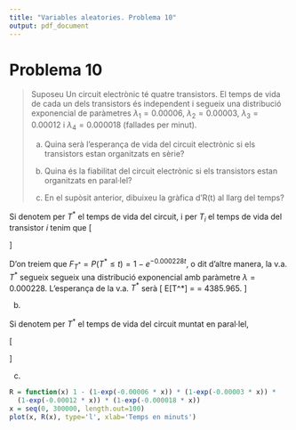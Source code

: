 ```yaml
---
title: "Variables aleatories. Problema 10"
output: pdf_document
---
```


# Problema 10

> Suposeu Un circuit electrònic té quatre transistors. El temps de vida de cada un dels transistors és independent i segueix una distribució exponencial de paràmetres $\lambda_1 = 0.00006$, $\lambda_2 = 0.00003$, $\lambda_3=0.00012$ i $\lambda_4 = 0.000018$ (fallades per minut).
>
> a. Quina serà l’esperança de vida del circuit electrònic si els transistors estan organitzats en sèrie?
>
> b. Quina és la fiabilitat del circuit electrònic si els transistors estan organitzats en paral·lel?
>
> c. En el supòsit anterior, dibuixeu la gràfica d’R(t) al llarg del temps?
>

Si denotem per $T^*$ el temps de vida del circuit, i per $T_i$ el temps de vida del transistor $i$ tenim que
\[
\begin{array}{rcl}
P(T^* > t) &=& P(\{T_1 > t\} \cap \{T_2 > t\} \cap \{T_3 > t\} \cap \{T_4 > t\}) \\
&=& P(T_1 > t) P(T_2 > t) P (T_3 > t) P(T_4 > t) \\
&=& [1-P(T_1 \leq t)][1-P(T_2 \leq t)][1-P(T_3 \leq t)][1-P(T_4 \leq t)]\\
&=& [1-F_{Exp(\lambda_1)}(t)][1-F_{Exp(\lambda_2)}(t)][1-F_{Exp(\lambda_3)}(t)][1-F_{Exp(\lambda_4)}(t)] \\
&=& e^{-0.00006 t} e^{-0.00003 t} e^{-0.00012 t} e^{-0.000018 t} \\
&=& e^{-(0.00006+0.00003+0.00012+0.000018) t} = e^{-0.000228 t}
\end{array}
\]

D'on treiem que $F_{T^*} = P(T^* \leq t) = 1 - e^{-0.000228 t}$, o dit d'altre manera, la  v.a. $T^*$ segueix segueix una distribució exponencial amb paràmetre $\lambda = 0.000228$. L'esperança de la v.a. $T^{*}$ serà 
\[
E[T^*] = \frac{1}{0.000228} = 4385.965.
\]


b.

Si denotem per $T^*$ el temps de vida del circuit muntat en paral·lel,

\[
\begin{array}{rcl}
P(T^* > t) &=& 1 - P(T^* \leq t) \\
&=& 1 - P(\{T_1 \leq t\} \cap \{T_2 \leq t\} \cap \{T_3 \leq t\} \cap \{T_4 \leq t\}) \\
&=& 1 - P(T_1 \leq t) P(T_2 \leq t) P(T_3 \leq t) P(T_4 \leq t) \\
&=& 1- F_{Exp(\lambda_1)}(t) F_{Exp(\lambda_2)}(t) F_{Exp(\lambda_3)}(t) F_{Exp(\lambda_4)}(t) \\
&=& 1-(1-e^{-0.00006 t}) (1-e^{-0.00003 t}) (1-e^{-0.00012 t}) (1-e^{-0.000018 t}) )
\end{array}
\]

c.

```r
R = function(x) 1 - (1-exp(-0.00006 * x)) * (1-exp(-0.00003 * x)) * 
  (1-exp(-0.00012 * x)) * (1-exp(-0.000018 * x))
x = seq(0, 300000, length.out=100)
plot(x, R(x), type='l', xlab='Temps en minuts')
```

